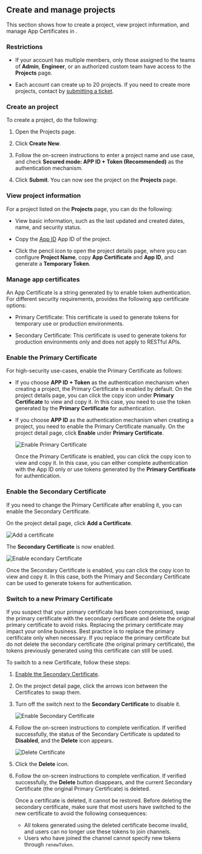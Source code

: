 
## Create and manage projects

This section shows how to create a project, view project information, and manage App Certificates in <Vg k="CONSOLE" />.

### Restrictions

-   If your account has multiple members, only those assigned to the teams of **Admin**, **Engineer**, or an authorized custom team have access to the **Projects** page.

-   Each <Vg k="COMPANY" /> account can create up to 20 projects. If you need to create more projects, contact <Vg k="COMPANY" /> by [submitting a ticket](https://agora-ticket.agora.io/).

### Create an <Vg k="COMPANY" /> project

To create a project, do the following:

1.  Open the <Link to="{{Global.AGORA_CONSOLE_URL}}/project-management">Projects</Link> page.

2.  Click **Create New**.

3.  Follow the on-screen instructions to enter a project name and use case, and check **Secured mode: APP ID + Token (Recommended)** as the authentication mechanism.

4.  Click **Submit**. You can now see the project on the **Projects** page.

### View project information

For a project listed on the **Projects** page, you can do the following:

-   View basic information, such as the last updated and created dates, name, and security status.

-   Copy the <ProductWrapper notAllowed="broadcast-streaming" > <ProductWrapper notAllowed="on-premise-recording" > [App ID](../reference/glossary#app-id)</ProductWrapper> </ProductWrapper> <ProductWrapper product="broadcast-streaming"> App ID</ProductWrapper> of the project.

-   Click the pencil icon to open the project details page, where you can configure **Project Name**, copy **App Certificate** and **App ID**, and generate a **Temporary Token**.

### Manage app certificates

An App Certificate is a string generated by <Vg k="CONSOLE" /> to enable token authentication. For different security requirements, <Vg k="COMPANY" /> provides the following app certificate options:

-   Primary Certificate: This certificate is used to generate tokens for temporary use or production environments.

-   Secondary Certificate: This certificate is used to generate tokens for production environments only and does not apply to RESTful APIs.

### Enable the Primary Certificate

For high-security use-cases, enable the Primary Certificate as follows:

-   If you choose **APP ID + Token** as the authentication mechanism when creating a project, the Primary Certificate is enabled by default. On the project details page, you can click the copy icon under **Primary Certificate** to view and copy it.  In this case, you need to use the token generated by the **Primary Certificate** for authentication.

-   If you choose **APP ID** as the authentication mechanism when creating a project, you need to enable the Primary Certificate manually. On the project detail page, click **Enable** under **Primary Certificate**.

    ![Enable Primary Certificate](https://agora-doc.s3.us-east-1.amazonaws.com/images/common/console-enable-primary-certificate.png)

    Once the Primary Certificate is enabled, you can click the copy icon to view and copy it. In this case, you can either complete authentication with the App ID only or use tokens generated by the **Primary Certificate** for authentication.

### Enable the Secondary Certificate

If you need to change the Primary Certificate after enabling it, you can enable the Secondary Certificate.

On the project detail page, click **Add a Certificate**.

![Add a certificate](https://agora-doc.s3.us-east-1.amazonaws.com/images/common/console-add-certificate.png)

The **Secondary Certificate** is now enabled.

![Enable econdary Certificate](https://agora-doc.s3.us-east-1.amazonaws.com/images/common/console-enable-secondary-certificate.png)

Once the Secondary Certificate is enabled, you can click the copy icon to view and copy it. In this case, both the Primary and Secondary Certificate can be used to generate tokens for authentication.

### Switch to a new Primary Certificate

If you suspect that your primary certificate has been compromised, swap the primary certificate with the secondary certificate and delete the original primary certificate to avoid risks. Replacing the primary certificate may impact your online business. Best practice is to replace the primary certificate only when necessary. If you replace the primary certificate but do not delete the secondary certificate (the original primary certificate), the tokens previously generated using this certificate can still be used.

To switch to a new Certificate, follow these steps:

1.  [Enable the Secondary Certificate](#enable-the-secondary-certificate).

1.  On the project detail page, click the arrows icon between the Certificates to swap them.

1.  Turn off the switch next to the **Secondary Certificate** to disable it.

    ![Enable Secondary Certificate](https://agora-doc.s3.us-east-1.amazonaws.com/images/common/console-enable-secondary-certificate.png)

1.  Follow the on-screen instructions to complete verification. If verified successfully, the status of the Secondary Certificate is updated to **Disabled**, and the **Delete** icon appears.

    ![Delete Certificate](https://agora-doc.s3.us-east-1.amazonaws.com/images/common/console-delete-certificate.png)

1.  Click the **Delete** icon.

1.  Follow the on-screen instructions to complete verification. If verified successfully, the **Delete** button disappears, and the current Secondary Certificate (the original Primary Certificate) is deleted.

    <Admonition type="caution">
    Once a certificate is deleted, it cannot be restored. Before deleting the secondary certificate, make sure that most users have switched to the new certificate to avoid the following consequences:

    - All tokens generated using the deleted certificate become invalid, and users can no longer use these tokens to join channels.
    - Users who have joined the channel cannot specify new tokens through `renewToken`.
    </Admonition>
    